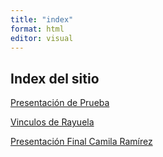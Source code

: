 ```yaml
---
title: "index"
format: html
editor: visual
---
```


## Index del sitio

[Presentación de Prueba](presentacion-sasha.html)

[Vinculos de Rayuela](vinculos-rayuela.html)

[Presentación Final Camila Ramírez](Presentación-Cortos-Camila.html)
